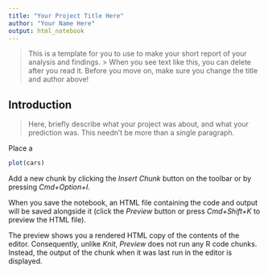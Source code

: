 ```yaml
---
title: "Your Project Title Here"
author: "Your Name Here"
output: html_notebook
---
```


> This is a template for you to use to make your short report of your analysis and findings. > When you see text like this, you can delete after you read it.
> Before you move on, make sure you change the title and author above!

## Introduction
 
> Here, briefly describe what your project was about, and what your prediction was.
> This needn't be more than a single paragraph. 

Place a 

```r
plot(cars)
```

Add a new chunk by clicking the *Insert Chunk* button on the toolbar or by pressing *Cmd+Option+I*.

When you save the notebook, an HTML file containing the code and output will be saved alongside it (click the *Preview* button or press *Cmd+Shift+K* to preview the HTML file). 

The preview shows you a rendered HTML copy of the contents of the editor. Consequently, unlike *Knit*, *Preview* does not run any R code chunks. Instead, the output of the chunk when it was last run in the editor is displayed.

